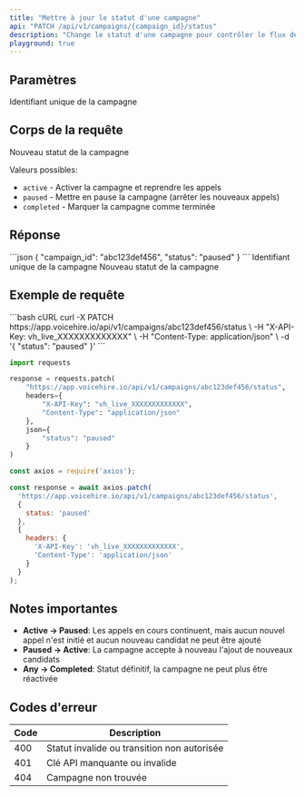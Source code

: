 ```yaml
---
title: "Mettre à jour le statut d'une campagne"
api: "PATCH /api/v1/campaigns/{campaign_id}/status"
description: "Change le statut d'une campagne pour contrôler le flux des appels"
playground: true
---
```


## Paramètres

<ParamField path="campaign_id" type="string" required>
  Identifiant unique de la campagne
</ParamField>

## Corps de la requête

<ParamField body="status" type="string" required>
  Nouveau statut de la campagne
  
  Valeurs possibles:
  - `active` - Activer la campagne et reprendre les appels
  - `paused` - Mettre en pause la campagne (arrêter les nouveaux appels)
  - `completed` - Marquer la campagne comme terminée
</ParamField>

## Réponse

<ResponseExample>
```json
{
  "campaign_id": "abc123def456",
  "status": "paused"
}
```
</ResponseExample>

<ResponseField name="campaign_id" type="string" required>
  Identifiant unique de la campagne
</ResponseField>

<ResponseField name="status" type="string" required>
  Nouveau statut de la campagne
</ResponseField>

## Exemple de requête

<CodeGroup>
```bash cURL
curl -X PATCH https://app.voicehire.io/api/v1/campaigns/abc123def456/status \
  -H "X-API-Key: vh_live_XXXXXXXXXXXXX" \
  -H "Content-Type: application/json" \
  -d '{
    "status": "paused"
  }'
```

```python Python
import requests

response = requests.patch(
    "https://app.voicehire.io/api/v1/campaigns/abc123def456/status",
    headers={
        "X-API-Key": "vh_live_XXXXXXXXXXXXX",
        "Content-Type": "application/json"
    },
    json={
        "status": "paused"
    }
)
```

```javascript Node.js
const axios = require('axios');

const response = await axios.patch(
  'https://app.voicehire.io/api/v1/campaigns/abc123def456/status',
  {
    status: 'paused'
  },
  {
    headers: {
      'X-API-Key': 'vh_live_XXXXXXXXXXXXX',
      'Content-Type': 'application/json'
    }
  }
);
```
</CodeGroup>

## Notes importantes

- **Active → Paused**: Les appels en cours continuent, mais aucun nouvel appel n'est initié et aucun nouveau candidat ne peut être ajouté
- **Paused → Active**: La campagne accepte à nouveau l'ajout de nouveaux candidats
- **Any → Completed**: Statut définitif, la campagne ne peut plus être réactivée

## Codes d'erreur

| Code | Description |
|------|-------------|
| 400 | Statut invalide ou transition non autorisée |
| 401 | Clé API manquante ou invalide |
| 404 | Campagne non trouvée |